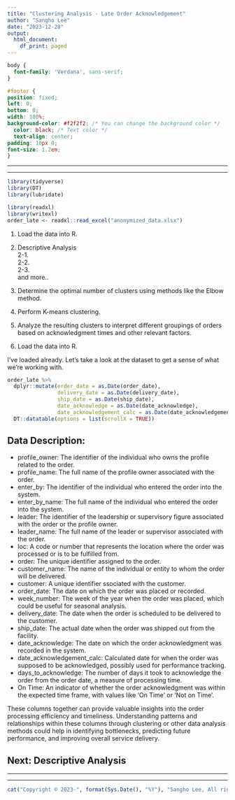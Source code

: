 ```yaml
---
title: "Clustering Analysis - Late Order Acknowledgement"
author: "Sangho Lee"
date: "2023-12-28"
output:
  html_document:
    df_print: paged
---
```



```css
body {
  font-family: 'Verdana', sans-serif;
}

#footer {
position: fixed;
left: 0;
bottom: 0;
width: 100%;
background-color: #f2f2f2; /* You can change the background color */
  color: black; /* Text color */
  text-align: center;
padding: 10px 0;
font-size: 1.2em;
}

```

------------------------------------------------------------------------

------------------------------------------------------------------------


```r
library(tidyverse)
library(DT)
library(lubridate)

```

```r
library(readxl)
library(writexl)
order_late <- readxl::read_excel("anonymized_data.xlsx") 

```

1. Load the data into R.
2. Descriptive Analysis <br>
 2-1. <br>
 2-2. <br>
 2-3. <br>
 and more.. <br>
3. Determine the optimal number of clusters using methods like the Elbow method.
4. Perform K-means clustering.
5. Analyze the resulting clusters to interpret different groupings of orders based on acknowledgment times and other relevant factors.




1. Load the data into R.


I've loaded already. Let's take a look at the dataset to get a sense of what we're working with.

```r
order_late %>%
  dplyr::mutate(order_date = as.Date(order_date),
                delivery_date = as.Date(delivery_date),
                ship_date = as.Date(ship_date),
                date_acknowledge = as.Date(date_acknowledge),
                date_acknowledgement_calc = as.Date(date_acknowledgement_calc)) %>% 
  DT::datatable(options = list(scrollX = TRUE))

```

## Data Description:
- profile_owner: The identifier of the individual who owns the profile related to the order.
- profile_name: The full name of the profile owner associated with the order.
- enter_by: The identifier of the individual who entered the order into the system.
- enter_by_name: The full name of the individual who entered the order into the system.
- leader: The identifier of the leadership or supervisory figure associated with the order or the profile owner.
- leader_name: The full name of the leader or supervisor associated with the order.
- loc: A code or number that represents the location where the order was processed or is to be fulfilled from.
- order: The unique identifier assigned to the order.
- customer_name: The name of the individual or entity to whom the order will be delivered.
- customer: A unique identifier ssociated with the customer.
- order_date: The date on which the order was placed or recorded.
- week_number: The week of the year when the order was placed, which could be useful for seasonal analysis.
- delivery_date: The date when the order is scheduled to be delivered to the customer.
- ship_date: The actual date when the order was shipped out from the facility.
- date_acknowledge: The date on which the order acknowledgment was recorded in the system.
- date_acknowledgement_calc: Calculated date for when the order was supposed to be acknowledged, possibly used for performance tracking.
- days_to_acknowledge: The number of days it took to acknowledge the order from the order date, a measure of processing time.
- On Time: An indicator of whether the order acknowledgment was within the expected time frame, with values like 'On Time' or 'Not on Time'.

These columns together can provide valuable insights into the order processing efficiency and timeliness. Understanding patterns and relationships within these columns through clustering or other data analysis methods could help in identifying bottlenecks, predicting future performance, and improving overall service delivery.



## Next: Descriptive Analysis



------------------------------------------------------------------------

------------------------------------------------------------------------

::: {#footer}
```r
cat("Copyright © 2023-", format(Sys.Date(), "%Y"), "Sangho Lee, All rights reserved.")
```
:::




